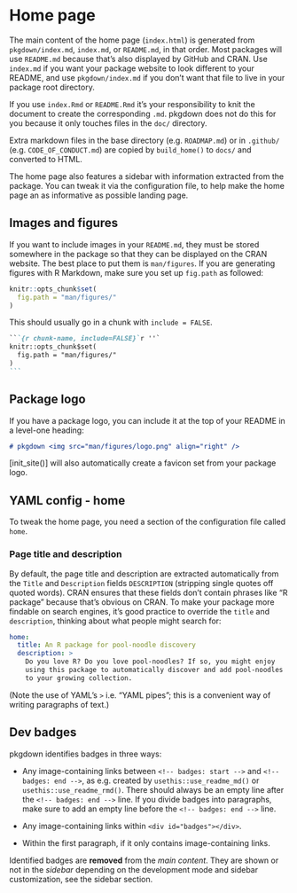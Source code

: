# Home page

The main content of the home page (`index.html`) is generated from `pkgdown/index.md`, `index.md`, or `README.md`, in that order.
Most packages will use `README.md` because that's also displayed by GitHub and CRAN.
Use `index.md` if you want your package website to look different to your README, and use `pkgdown/index.md` if you don't want that file to live in your package root directory.

If you use `index.Rmd` or `README.Rmd` it's your responsibility to knit the document to create the corresponding `.md`.
pkgdown does not do this for you because it only touches files in the `doc/` directory.

Extra markdown files in the base directory (e.g. `ROADMAP.md`) or in `.github/` (e.g. `CODE_OF_CONDUCT.md`) are copied by `build_home()` to `docs/` and converted to HTML.

The home page also features a sidebar with information extracted from the package.
You can tweak it via the configuration file, to help make the home page an as informative as possible landing page.

## Images and figures

If you want to include images in your `README.md`, they must be stored somewhere in the package so that they can be displayed on the CRAN website.
The best place to put them is `man/figures`.
If you are generating figures with R Markdown, make sure you set up `fig.path` as followed:

``` r
knitr::opts_chunk$set(
  fig.path = "man/figures/"
)
```

This should usually go in a chunk with `include = FALSE`.

```` markdown
```{r chunk-name, include=FALSE}`r ''`
knitr::opts_chunk$set(
  fig.path = "man/figures/"
)
```
````

## Package logo

If you have a package logo, you can include it at the top of your README in a level-one heading:

``` markdown
# pkgdown <img src="man/figures/logo.png" align="right" />
```

[init_site()] will also automatically create a favicon set from your package logo.

## YAML config - home

To tweak the home page, you need a section of the configuration file called `home`.

### Page title and description

By default, the page title and description are extracted automatically from the `Title` and `Description` fields `DESCRIPTION` (stripping single quotes off quoted words).
CRAN ensures that these fields don't contain phrases like "R package" because that's obvious on CRAN.
To make your package more findable on search engines, it's good practice to override the `title` and `description`, thinking about what people might search for:

``` yaml
home:
  title: An R package for pool-noodle discovery
  description: >
    Do you love R? Do you love pool-noodles? If so, you might enjoy
    using this package to automatically discover and add pool-noodles
    to your growing collection.
```

(Note the use of YAML's `>` i.e. "YAML pipes"; this is a convenient way of writing paragraphs of text.)

## Dev badges

pkgdown identifies badges in three ways:

-   Any image-containing links between `<!-- badges: start -->` and `<!-- badges: end -->`, as e.g. created by `usethis::use_readme_md()` or `usethis::use_readme_rmd()`.
    There should always be an empty line after the `<!-- badges: end -->` line.
    If you divide badges into paragraphs, make sure to add an empty line before the `<!-- badges: end -->` line.

-   Any image-containing links within `<div id="badges"></div>`.

-   Within the first paragraph, if it only contains image-containing links.

Identified badges are **removed** from the _main content_.
They are shown or not in the _sidebar_ depending on the development mode and sidebar customization, see the sidebar section.
